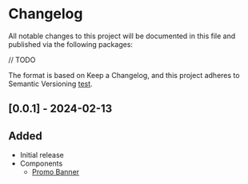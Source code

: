 
# Changelog

All notable changes to this project will be documented in this file and published via the following packages:

// TODO

The format is based on <ExternalLink href="https://keepachangelog.com/en/1.0.0/">Keep a Changelog</ExternalLink>, and
this project adheres to <ExternalLink href="https://keepachangelog.com/en/1.0.0/">Semantic Versioning</ExternalLink> [test](www.google.com).

## [0.0.1] - 2024-02-13

## Added

- Initial release
- Components
  - [Promo Banner](/components/promo_banner)
